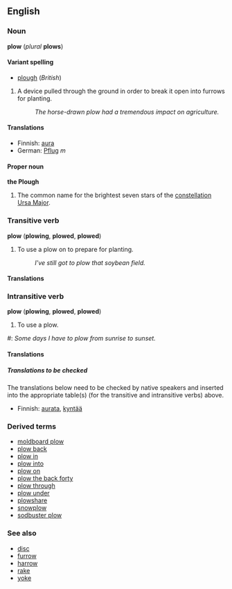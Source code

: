 <!--If you edit this page, please also edit "plough" so that these two pages remain in synch.-->
==English==
===Noun===
'''plow''' (''plural'' '''plows''')

====Variant spelling====
*[[plough]] (''British'')

# A device pulled through the ground in order to break it open into furrows for planting.
#: ''The horse-drawn plow had a tremendous impact on agriculture.''

====Translations====
*Finnish: [[aura#Finnish|aura]]
*German: [[Pflug]] ''m''

====Proper noun====
'''the Plough'''

#The common name for the brightest seven stars of the [[constellation]] [[Ursa Major]].

===Transitive verb===
'''plow''' ('''plowing''', '''plowed''', '''plowed''')

#To use a plow on to prepare for planting.
#: ''I've still got to plow that soybean field.''

====Translations====

===Intransitive verb===
'''plow''' ('''plowing''', '''plowed''', '''plowed''')
#To use a plow.

#: ''Some days I have to plow from sunrise to sunset.''

====Translations====

=====Translations to be checked=====
<!--Remove this section once all of the translations below have been moved into the tables above.-->

The translations below need to be checked by native speakers and inserted into the appropriate table(s) (for the transitive and intransitive verbs) above.

*Finnish: [[aurata]], [[kyntää]]

===Derived terms===
*[[moldboard plow]]
*[[plow back]]
*[[plow in]]
*[[plow into]]
*[[plow on]]
*[[plow the back forty]]
*[[plow through]]
*[[plow under]]
*[[plowshare]]
*[[snowplow]]
*[[sodbuster plow]]

===See also===
*[[disc]]
*[[furrow]]
*[[harrow]]
*[[rake]]
*[[yoke]]

<!--If you edit this page, please also edit "plough" so that these two pages remain in synch.-->